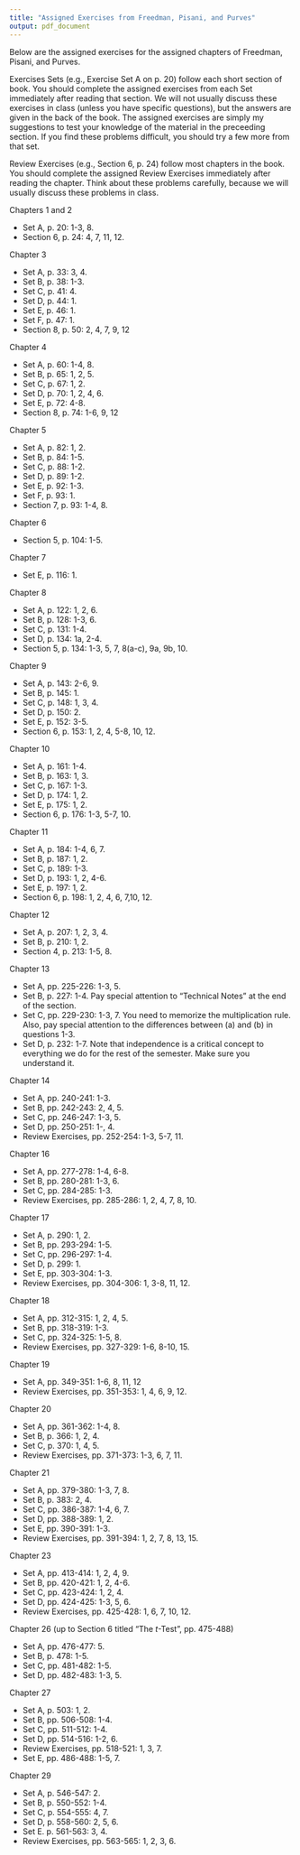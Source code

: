 ```yaml
---
title: "Assigned Exercises from Freedman, Pisani, and Purves"
output: pdf_document
---
```


Below are the assigned exercises for the assigned chapters of Freedman, Pisani, and Purves. 

Exercises Sets (e.g., Exercise Set A on p. 20) follow each short section of book. You should complete the assigned exercises from each Set immediately after reading that section. We will not usually discuss these exercises in class (unless you have specific questions), but the answers are given in the back of the book. The assigned exercises are simply my suggestions to test your knowledge of the material in the preceeding section. If you find these problems difficult, you should try a few more from that set.

Review Exercises (e.g., Section 6, p. 24) follow most chapters in the book. You should complete the assigned Review Exercises immediately after reading the chapter. Think about these problems carefully, because we will usually discuss these problems in class.

Chapters 1 and 2

- Set A, p. 20: 1-3, 8. 
- Section 6, p. 24: 4, 7, 11, 12. 

Chapter 3

- Set A, p. 33: 3, 4. 
- Set B, p. 38: 1-3. 
- Set C, p. 41: 4. 
- Set D, p. 44: 1. 
- Set E, p. 46: 1. 
- Set F, p. 47: 1.
- Section 8, p. 50: 2, 4, 7, 9, 12

Chapter 4

- Set A, p. 60: 1-4, 8. 
- Set B, p. 65: 1, 2, 5. 
- Set C, p. 67: 1, 2. 
- Set D, p. 70: 1, 2, 4, 6. 
- Set E, p. 72: 4-8.
- Section 8, p. 74: 1-6, 9, 12

Chapter 5

- Set A, p. 82: 1, 2. 
- Set B, p. 84: 1-5. 
- Set C, p. 88: 1-2. 
- Set D, p. 89: 1-2. 
- Set E, p. 92: 1-3. 
- Set F, p. 93: 1.
- Section 7, p. 93: 1-4, 8.

Chapter 6

- Section 5, p. 104: 1-5.

Chapter 7

- Set E, p. 116: 1.

Chapter 8

- Set A, p. 122: 1, 2, 6.
- Set B, p. 128: 1-3, 6.
- Set C, p. 131: 1-4.
- Set D, p. 134: 1a, 2-4.
- Section 5, p. 134: 1-3, 5, 7, 8(a-c), 9a, 9b, 10.

Chapter 9

- Set A, p. 143: 2-6, 9.
- Set B, p. 145: 1.
- Set C, p. 148: 1, 3, 4.
- Set D, p. 150: 2.
- Set E, p. 152: 3-5.
- Section 6, p. 153: 1, 2, 4, 5-8, 10, 12.

Chapter 10

- Set A, p. 161: 1-4.
- Set B, p. 163: 1, 3.
- Set C, p. 167: 1-3.
- Set D, p. 174: 1, 2.
- Set E, p. 175: 1, 2.
- Section 6, p. 176: 1-3, 5-7, 10.

Chapter 11

- Set A, p. 184: 1-4, 6, 7.
- Set B, p. 187: 1, 2.
- Set C, p. 189: 1-3.
- Set D, p. 193: 1, 2, 4-6.
- Set E, p. 197: 1, 2.
- Section 6, p. 198: 1, 2, 4, 6, 7,10, 12.

Chapter 12

- Set A, p. 207: 1, 2, 3, 4.
- Set B, p. 210: 1, 2.
- Section 4, p. 213: 1-5, 8.

Chapter 13

- Set A, pp. 225-226: 1-3, 5.
- Set B, p. 227: 1-4. Pay special attention to "Technical Notes" at the end of the section.
- Set C, pp. 229-230: 1-3, 7. You need to memorize the multiplication rule. Also, pay special attention to the differences between (a) and (b) in questions 1-3.
- Set D, p. 232: 1-7. Note that independence is a critical concept to everything we do for the rest of the semester. Make sure you understand it.

Chapter 14

- Set A, pp. 240-241: 1-3.
- Set B, pp. 242-243: 2, 4, 5.
- Set C, pp. 246-247: 1-3, 5.
- Set D, pp. 250-251: 1-, 4.
- Review Exercises, pp. 252-254: 1-3, 5-7, 11.

Chapter 16

- Set A, pp. 277-278: 1-4, 6-8.
- Set B, pp. 280-281: 1-3, 6.
- Set C, pp. 284-285: 1-3.
- Review Exercises, pp. 285-286: 1, 2, 4, 7, 8, 10.
    
Chapter 17

- Set A, p. 290: 1, 2.
- Set B, pp. 293-294: 1-5.
- Set C, pp. 296-297: 1-4.
- Set D, p. 299: 1.
- Set E, pp. 303-304: 1-3.
- Review Exercises, pp. 304-306: 1, 3-8, 11, 12. 
    
Chapter 18 

- Set A, pp. 312-315: 1, 2, 4, 5.
- Set B, pp. 318-319: 1-3.
- Set C, pp. 324-325: 1-5, 8.
- Review Exercises, pp. 327-329: 1-6, 8-10, 15.
    
Chapter 19

- Set A, pp. 349-351: 1-6, 8, 11, 12
- Review Exercises, pp. 351-353: 1, 4, 6, 9, 12.
    
Chapter 20 

- Set A, pp. 361-362: 1-4, 8.
- Set B, p. 366: 1, 2, 4.
- Set C, p. 370: 1, 4, 5.
- Review Exercises, pp. 371-373: 1-3, 6, 7, 11.    
  
Chapter 21

- Set A, pp. 379-380: 1-3, 7, 8.
- Set B, p. 383: 2, 4.
- Set C, pp. 386-387: 1-4, 6, 7.
- Set D, pp. 388-389: 1, 2.
- Set E, pp. 390-391: 1-3.
- Review Exercises, pp. 391-394: 1, 2, 7, 8, 13, 15.  
    
Chapter 23

- Set A, pp. 413-414: 1, 2, 4, 9.
- Set B, pp. 420-421: 1, 2, 4-6.
- Set C, pp. 423-424: 1, 2, 4.
- Set D, pp. 424-425: 1-3, 5, 6.
- Review Exercises, pp. 425-428: 1, 6, 7, 10, 12.    
    
Chapter 26 (up to Section 6 titled "The *t*-Test", pp. 475-488)

- Set A, pp. 476-477: 5.
- Set B, p. 478: 1-5.
- Set C, pp. 481-482: 1-5.
- Set D, pp. 482-483: 1-3, 5.

Chapter 27

- Set A, p. 503: 1, 2.
- Set B, pp. 506-508: 1-4.
- Set C, pp. 511-512: 1-4.
- Set D, pp. 514-516: 1-2, 6.
- Review Exercises, pp. 518-521: 1, 3, 7.
- Set E, pp. 486-488: 1-5, 7.    

Chapter 29

- Set A, p. 546-547: 2.
- Set B, p. 550-552: 1-4.
- Set C, p. 554-555: 4, 7.
- Set D, p. 558-560: 2, 5, 6.
- Set E. p. 561-563: 3, 4.
- Review Exercises, pp. 563-565: 1, 2, 3, 6.
